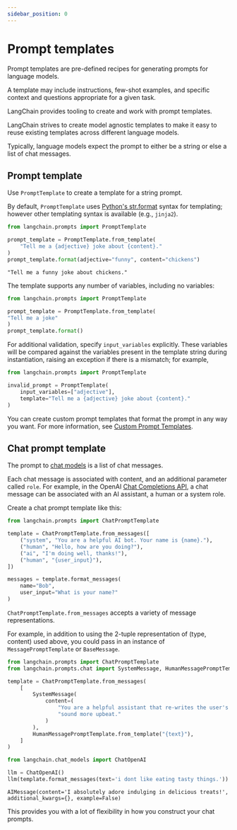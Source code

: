 ```yaml
---
sidebar_position: 0
---
```


# Prompt templates

Prompt templates are pre-defined recipes for generating prompts for language models.

A template may include instructions, few-shot examples, and specific context and
questions appropriate for a given task.

LangChain provides tooling to create and work with prompt templates.

LangChain strives to create model agnostic templates to make it easy to reuse
existing templates across different language models.

Typically, language models expect the prompt to either be a string or else a list of chat messages.

## Prompt template

Use `PromptTemplate` to create a template for a string prompt.

By default, `PromptTemplate` uses [Python's str.format](https://docs.python.org/3/library/stdtypes.html#str.format)
syntax for templating; however other templating syntax is available (e.g., `jinja2`).

```python
from langchain.prompts import PromptTemplate

prompt_template = PromptTemplate.from_template(
    "Tell me a {adjective} joke about {content}."
)
prompt_template.format(adjective="funny", content="chickens")
```

<CodeOutputBlock lang="python">

```
"Tell me a funny joke about chickens."
```

</CodeOutputBlock>

The template supports any number of variables, including no variables:

```python
from langchain.prompts import PromptTemplate

prompt_template = PromptTemplate.from_template(
"Tell me a joke"
)
prompt_template.format()
```

For additional validation, specify `input_variables` explicitly. These variables
will be compared against the variables present in the template string during instantiation, raising an exception if
there is a mismatch; for example,

```python
from langchain.prompts import PromptTemplate

invalid_prompt = PromptTemplate(
    input_variables=["adjective"],
    template="Tell me a {adjective} joke about {content}."
)
```

You can create custom prompt templates that format the prompt in any way you want.
For more information, see [Custom Prompt Templates](./custom_prompt_template.html).

<!-- TODO(shreya): Add link to Jinja -->

## Chat prompt template

The prompt to [chat models](../models/chat) is a list of chat messages.

Each chat message is associated with content, and an additional parameter called `role`.
For example, in the OpenAI [Chat Completions API](https://platform.openai.com/docs/guides/chat/introduction), a chat message can be associated with an AI assistant, a human or a system role.

Create a chat prompt template like this:

```python
from langchain.prompts import ChatPromptTemplate

template = ChatPromptTemplate.from_messages([
    ("system", "You are a helpful AI bot. Your name is {name}."),
    ("human", "Hello, how are you doing?"),
    ("ai", "I'm doing well, thanks!"),
    ("human", "{user_input}"),
])

messages = template.format_messages(
    name="Bob",
    user_input="What is your name?"
)
```

`ChatPromptTemplate.from_messages` accepts a variety of message representations.

For example, in addition to using the 2-tuple representation of (type, content) used
above, you could pass in an instance of `MessagePromptTemplate` or `BaseMessage`.

```python
from langchain.prompts import ChatPromptTemplate
from langchain.prompts.chat import SystemMessage, HumanMessagePromptTemplate

template = ChatPromptTemplate.from_messages(
    [
        SystemMessage(
            content=(
                "You are a helpful assistant that re-writes the user's text to "
                "sound more upbeat."
            )
        ),
        HumanMessagePromptTemplate.from_template("{text}"),
    ]
)

from langchain.chat_models import ChatOpenAI

llm = ChatOpenAI()
llm(template.format_messages(text='i dont like eating tasty things.'))
```

<CodeOutputBlock lang="python">

```
AIMessage(content='I absolutely adore indulging in delicious treats!', additional_kwargs={}, example=False)
```

</CodeOutputBlock>

This provides you with a lot of flexibility in how you construct your chat prompts.

